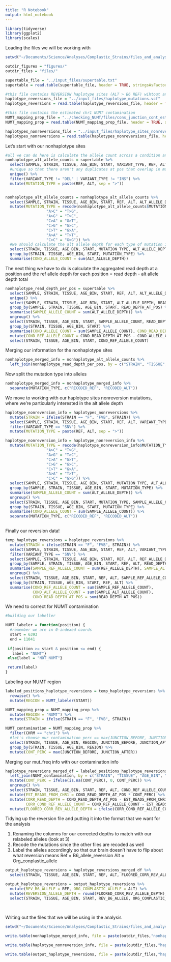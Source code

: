 ```yaml
---
title: "R Notebook"
output: html_notebook
---
```



```r
library(tidyverse)
library(ggplot2)
library(scales)
```

Loading the files we will be working with

```r

setwd("~/Documents/Science/Analyses/Conplastic_Strains/files_and_analyses/reversions/")

outdir_figures = "figures/"
outdir_files = "files/"

supertable_file = "../input_files/supertable.txt"
supertable = read.table(supertable_file, header = TRUE, stringsAsFactors = FALSE)

#this file contains REVERSION haplotype sites (ALT > B6 REF) wihtout any correction for NUMT contamination
haplotype_reversions_file = "../input_files/haplotype_mutations.vcf" 
haplotype_reversions = read.table(haplotype_reversions_file, header = TRUE, stringsAsFactors = FALSE)

#this file contains the estimated chr1 NUMT contamination 
NUMT_mapping_prop_file = "../checking_NUMT/files/cons_junction_cont_est.txt"
NUMT_mapping_prop = read.table(NUMT_mapping_prop_file, header = TRUE, stringsAsFactors = FALSE)

haplotypes_nonreversions_file = "../input_files/haplotype_sites_nonreversion_muts.txt"
haplotypes_nonreversions = read.table(haplotypes_nonreversions_file, header = TRUE, stringsAsFactors = FALSE)
```

Let's start with our nonhaplotype sites 


```r
#all we can do here is calculate the allele count across a condition and recode the alt alleles
nonhaplotype_alt_allele_counts = supertable %>% 
  select(SAMPLE, STRAIN, TISSUE, AGE_BIN, START, VARIANT_TYPE, REF, ALT, ALT_ALLELE_DEPTH) %>% 
  #unique so that there aren't any duplicates at pos that overlap in multiple genes
  unique() %>%
  filter(VARIANT_TYPE != "DEL" | VARIANT_TYPE != "INS") %>%
  mutate(MUTATION_TYPE = paste(REF, ALT, sep = ">")) 


nonhaplotype_alt_allele_counts = nonhaplotype_alt_allele_counts %>% 
  select(SAMPLE, STRAIN, TISSUE, AGE_BIN, START, REF, ALT, ALT_ALLELE_DEPTH) %>% 
  mutate(MUTATION_TYPE = recode(nonhaplotype_alt_allele_counts$MUTATION_TYPE, "A>T" = "T>A",
                  "A>C" = "T>G",
                  "A>G" = "T>C",
                  "C>A" = "G>T",
                  "C>G" = "G>C",
                  "C>T" = "G>A",
                  "A>A" = "T>T",
                  "C>C" = "G>G")) %>%
  #we should calculate the alt allele depth for each type of mutation in a condition 
  select(STRAIN, TISSUE, AGE_BIN, START, MUTATION_TYPE, ALT_ALLELE_DEPTH) %>%
  group_by(STRAIN, TISSUE, AGE_BIN, START, MUTATION_TYPE) %>% 
  summarise(COND_ALLELE_COUNT = sum(ALT_ALLELE_DEPTH))


```

The next thing we have to do is calculate the aggregated read depth at a position and the ref allele depth for each position = read depth -  alt allele depth total

```r

nonhaplotype_read_depth_per_pos = supertable %>% 
  select(SAMPLE, STRAIN, TISSUE, AGE_BIN, START, REF, ALT, ALT_ALLELE_DEPTH, READ_DEPTH_AT_POS) %>% 
  unique() %>% 
  select(SAMPLE, STRAIN, TISSUE, AGE_BIN, START, ALT_ALLELE_DEPTH, READ_DEPTH_AT_POS) %>% 
  group_by(SAMPLE, STRAIN, TISSUE, AGE_BIN, START, READ_DEPTH_AT_POS) %>% 
  summarise(SAMPLE_ALLELE_COUNT = sum(ALT_ALLELE_DEPTH)) %>%
  ungroup() %>%
  select(STRAIN, TISSUE, AGE_BIN, START, SAMPLE_ALLELE_COUNT, READ_DEPTH_AT_POS) %>% 
  group_by(STRAIN, TISSUE, AGE_BIN, START) %>% 
  summarise(COND_ALLELE_COUNT = sum(SAMPLE_ALLELE_COUNT), COND_READ_DEPTH_AT_POS = sum(READ_DEPTH_AT_POS)) %>%
  mutate(COND_REF_ALLELE_COUNT = COND_READ_DEPTH_AT_POS - COND_ALLELE_COUNT) %>% 
  select(STRAIN, TISSUE, AGE_BIN, START, COND_REF_ALLELE_COUNT)

```

Merging our information for the nonhaplotype sites


```r

nonhaplotype_merged_info = nonhaplotype_alt_allele_counts %>% 
  left_join(nonhaplotype_read_depth_per_pos, by = c("STRAIN", "TISSUE", "AGE_BIN", "START")) 

```

Now split the mutation type into alleles

```r
nonhaplotype_merged_info = nonhaplotype_merged_info %>% 
  separate(MUTATION_TYPE, c("RECODED_REF", "RECODED_ALT"))
```

We move to working with our haplotype sites nonreversion mutations, where we're particularly interested in the alt allele depth

```r
haplotype_nonreversion_info = haplotypes_nonreversions %>% 
  mutate(STRAIN = ifelse(STRAIN == "F", "FVB", STRAIN)) %>%
  select(SAMPLE, STRAIN, TISSUE, AGE_BIN, START, REF, ALT, VARIANT_TYPE, REF_ALLELE_DEPTH, ALT_ALLELE_DEPTH) %>% 
  filter(VARIANT_TYPE == "SNV") %>% 
  mutate(MUTATION_TYPE = paste(REF, ALT, sep = ">"))

haplotype_nonreversion_info = haplotype_nonreversion_info %>%
  mutate(MUTATION_TYPE = recode(haplotype_nonreversion_info$MUTATION_TYPE, "A>T" = "T>A",
                  "A>C" = "T>G",
                  "A>G" = "T>C",
                  "C>A" = "G>T",
                  "C>G" = "G>C",
                  "C>T" = "G>A",
                  "A>A" = "T>T",
                  "C>C" = "G>G")) %>% 
  select(SAMPLE, STRAIN, TISSUE, AGE_BIN, START, MUTATION_TYPE, ALT_ALLELE_DEPTH) %>% 
  group_by(SAMPLE, STRAIN, TISSUE, AGE_BIN, START, MUTATION_TYPE) %>% 
  summarise(SAMPLE_ALLELE_COUNT = sum(ALT_ALLELE_DEPTH)) %>% 
  ungroup() %>% 
  select(STRAIN, TISSUE, AGE_BIN, START, MUTATION_TYPE, SAMPLE_ALLELE_COUNT) %>% 
  group_by(STRAIN, TISSUE, AGE_BIN, START, MUTATION_TYPE) %>% 
  summarise(COND_ALLELE_COUNT = sum(SAMPLE_ALLELE_COUNT)) %>%
  separate(MUTATION_TYPE, c("RECODED_REF", "RECODED_ALT"))
  
```

Finally our reversion data! 

```r
temp_haplotype_reversions = haplotype_reversions %>% 
  mutate(STRAIN = ifelse(STRAIN == "F", "FVB", STRAIN)) %>%
  select(SAMPLE, STRAIN, TISSUE, AGE_BIN, START, REF, ALT, VARIANT_TYPE, REF_ALLELE_DEPTH, ALT_ALLELE_DEPTH, READ_DEPTH_AT_POS) %>% 
  filter(VARIANT_TYPE == "SNV") %>% 
  select(SAMPLE, STRAIN, TISSUE, AGE_BIN, START, REF, ALT, REF_ALLELE_DEPTH, ALT_ALLELE_DEPTH, READ_DEPTH_AT_POS) %>% 
  group_by(SAMPLE, STRAIN, TISSUE, AGE_BIN, START, REF, ALT, READ_DEPTH_AT_POS) %>% 
  summarise(SAMPLE_REF_ALLELE_COUNT = sum(REF_ALLELE_DEPTH), SAMPLE_ALT_ALLELE_COUNT = sum(ALT_ALLELE_DEPTH)) %>% 
  ungroup() %>% 
  select(STRAIN, TISSUE, AGE_BIN, START, REF, ALT, SAMPLE_REF_ALLELE_COUNT, SAMPLE_ALT_ALLELE_COUNT, READ_DEPTH_AT_POS) %>%
  group_by(STRAIN, TISSUE, AGE_BIN, START, REF, ALT) %>% 
  summarise(COND_REF_ALLELE_COUNT = sum(SAMPLE_REF_ALLELE_COUNT), 
            COND_ALT_ALLELE_COUNT = sum(SAMPLE_ALT_ALLELE_COUNT),
            COND_READ_DEPTH_AT_POS = sum(READ_DEPTH_AT_POS))
```

We need to correct for NUMT contamination 

```r
#building our labeller 

NUMT_labeler = function(position) {
  #remember we are in 0-indexed coords
  start = 6393
  end = 11041
  
 if(position >= start & position <= end) {
   label = "NUMT"}
 else{label = "NOT_NUMT"}

 return(label)
}

```

Labeling our NUMT region 
```r

labeled_positions_haplotype_reversions = temp_haplotype_reversions %>% 
  rowwise() %>% 
  mutate(REGION = NUMT_labeler(START))

```

```r
NUMT_mapping_prop = NUMT_mapping_prop %>% 
  mutate(REGION = "NUMT") %>% 
  mutate(STRAIN = ifelse(STRAIN == "F", "FVB", STRAIN)) 

NUMT_contamination = NUMT_mapping_prop %>%
  filter(CHRM == "chr1") %>% 
  #let's choose our contamination perc == max(JUNCTION_BEFORE, JUNCTION_AFTER)
  select(STRAIN, TISSUE, AGE_BIN, REGION, JUNCTION_BEFORE, JUNCTION_AFTER) %>% 
  group_by(STRAIN, TISSUE, AGE_BIN, REGION) %>% 
  mutate(CONT_PERC = max(JUNCTION_BEFORE, JUNCTION_AFTER))
```


Merging our mut_freq info with our contamination info 


```r

haplotype_reversions_merged_df = labeled_positions_haplotype_reversions %>%
  left_join(NUMT_contamination, by = c("STRAIN", "TISSUE", "AGE_BIN", "REGION")) %>% 
  mutate(CONT_PERC = ifelse(is.na(CONT_PERC), 0, CONT_PERC)) %>% 
  ungroup() %>% 
  select(STRAIN, TISSUE, AGE_BIN, START, REF, ALT, COND_REF_ALLELE_COUNT, COND_ALT_ALLELE_COUNT, COND_READ_DEPTH_AT_POS, CONT_PERC) %>% 
  mutate(EST_READS_FROM_CHR1 = COND_READ_DEPTH_AT_POS * CONT_PERC) %>% 
  mutate(CORR_READ_DEPTH = COND_READ_DEPTH_AT_POS - EST_READS_FROM_CHR1,
         CORR_COND_REF_ALLELE_COUNT = COND_REF_ALLELE_COUNT - EST_READS_FROM_CHR1) %>%
  mutate(FLOORED_CORR_REV_ALLELE_DEPTH = ifelse(CORR_COND_REF_ALLELE_COUNT < 0, 0, CORR_COND_REF_ALLELE_COUNT))

```

Tidying up the reversion file and putting it into the format that we want for the analysis 

1. Renaming the columns for our corrected depths to match with our relabeled alleles (look at 3)
2. Recode the mutations since the other files are recoded as well
3. Label the alleles accordingly so that our brain doesn't have to flip about what reversion means
  Ref = B6_allele_reversion
  Alt = Org_conplastic_allele
  
```r

output_haplotype_reversions = haplotype_reversions_merged_df %>%
  select(STRAIN, TISSUE, AGE_BIN, START, REF, ALT, FLOORED_CORR_REV_ALLELE_DEPTH, COND_ALT_ALLELE_COUNT)

output_haplotype_reversions = output_haplotype_reversions %>% 
  mutate(REV_B6_ALLELE = REF, ORG_CONPLASTIC_ALLELE = ALT) %>%
  mutate(REVERSION_ALLELE_DEPTH = round(FLOORED_CORR_REV_ALLELE_DEPTH), ORG_CONPLASTIC_ALLELE_DEPTH = COND_ALT_ALLELE_COUNT) %>%
  select(STRAIN, TISSUE, AGE_BIN, START, REV_B6_ALLELE, ORG_CONPLASTIC_ALLELE, REVERSION_ALLELE_DEPTH, ORG_CONPLASTIC_ALLELE_DEPTH)
  
  
```


Writing out the files that we will be using in the analysis 

```r

setwd("~/Documents/Science/Analyses/Conplastic_Strains/files_and_analyses/reversions/")

write.table(nonhaplotype_merged_info, file = paste(outdir_files,"nonhaplotype_site_allele_counts.txt", sep = ""), sep = "\t", quote = F, row.names = T)

write.table(haplotype_nonreversion_info, file = paste(outdir_files,"haplotype_site_nonreversion_allele_counts.txt", sep = ""), sep = "\t", quote = F, row.names = T)

write.table(output_haplotype_reversions, file = paste(outdir_files,"haplotype_site_reversion_allele_counts_w_NUMT_correction.txt", sep = ""), sep = "\t", quote = F, row.names = T)

```









